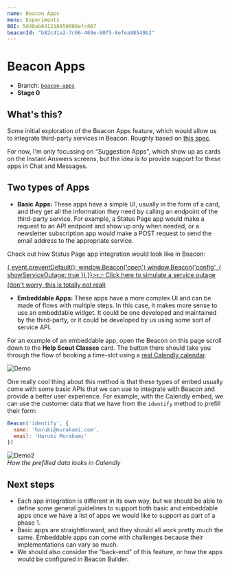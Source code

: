 ```yaml
---
name: Beacon Apps
menu: Experiments
BOI: 5d40ab841218850008efc087
beaconId: "b82c41a2-7c66-469e-80f5-8efea98549b2"
---
```


# Beacon Apps

- Branch: [`beacon-apps`](https://github.com/helpscout/beacon2/tree/beacon-apps)
- **Stage 0**

## What's this?

Some initial exploration of the Beacon Apps feature, which would allow us to integrate third-party services in Beacon. Roughly based on [this spec](https://paper.dropbox.com/doc/Brief-Beacon-Apps--Ah3oqclObonCqK37G7Sq8diJAg-be3V2E1MJbsAvCHIwr1Qs).

For now, I'm only focussing on "Suggestion Apps", which show up as cards on the Instant Answers screens, but the idea is to provide support for these apps in Chat and Messages.

## Two types of Apps

- **Basic Apps:** These apps have a simple UI, usually in the form of a card, and they get all the information they need by calling an endpoint of the third-party service. For example, a Status Page app would make a request to an API endpoint and
show up only when needed, or a newsletter subscription app would make a POST request to send the email address to the appropriate service.

Check out how Status Page app integration would look like in Beacon:

<div>
  <a href="#" onClick={(event) => {
    event.preventDefault();
    window.Beacon('open')
    window.Beacon('config', {
      showServiceOutage: true
    })
  }}>👉 Click here to simulate a service outage (don't worry, this is totally not real)</a>
</div>

- **Embeddable Apps:** These apps have a more complex UI and can be made of flows with multiple steps. In this case, it makes more sense to use an embeddable widget. It could be one developed and maintained by the third-party,
or it could be developed by us using some sort of service API.

For an example of an embeddable app, open the Beacon on this page scroll down to the **Help Scout Classes** card. The button there should take you through the flow of booking a time-slot using a [real Calendly calendar](https://calendly.com/maxi-helpscout/15min).

![Demo](https://p-zkf42x.t2.n0.cdn.getcloudapp.com/items/o0ukpzY7/Image%202019-07-30%20at%205.55.55%20PM.png)

One really cool thing about this method is that these types of embed usually come with some basic APIs that we can use to integrate with Beacon and provide a better user experience. For example, with the Calendly embed, we can use
the customer data that we have from the `identify` method to prefill their form:

```js
Beacon('identify', {
  name: 'haruki@murakami.com',
  email: 'Haruki Murakami'
})
```

![Demo2](https://p-zkf42x.t2.n0.cdn.getcloudapp.com/items/mXuEnLdo/Image%202019-07-30%20at%206.30.26%20PM.png)<br />_How the prefilled data looks in Calendly_

## Next steps

- Each app integration is different in its own way, but we should be able to define some general guidelines to support both basic and embeddable apps once we have a list of apps we would like to support as part of a phase 1.
- Basic apps are straightforward, and they should all work pretty much the same. Embeddable apps can come with challenges because their implementations can vary so much.
- We should also consider the "back-end" of this feature, or how the apps would be configured in Beacon Builder.
